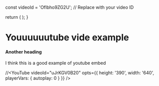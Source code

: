
  const videoId = 'Oflbho9ZG2U'; // Replace with your video ID

  return (
    <YouTube videoId={videoId} />
  );
} 

# Youuuuuutube vide example

#### Another heading


I think this is a good example of youtube embed

//<YouTube videoId="uJrKGV0B20" opts={{ height: '390', width: '640', playerVars: { autoplay: 0 } }} />


